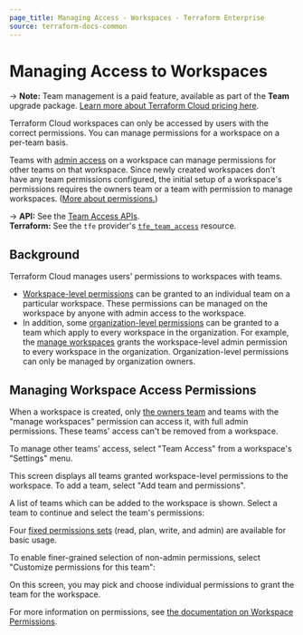 ```yaml
---
page_title: Managing Access - Workspaces - Terraform Enterprise
source: terraform-docs-common
---
```


# Managing Access to Workspaces

-> **Note:** Team management is a paid feature, available as part of the **Team** upgrade package. [Learn more about Terraform Cloud pricing here](https://www.hashicorp.com/products/terraform/pricing).

Terraform Cloud workspaces can only be accessed by users with the correct permissions. You can manage permissions for a workspace on a per-team basis.

Teams with [admin access](/enterprise/users-teams-organizations/permissions) on a workspace can manage permissions for other teams on that workspace. Since newly created workspaces don't have any team permissions configured, the initial setup of a workspace's permissions requires the owners team or a team with permission to manage workspaces. ([More about permissions.](/enterprise/users-teams-organizations/permissions))

[permissions-citation]: #intentionally-unused---keep-for-maintainers

-> **API:** See the [Team Access APIs](/enterprise/api-docs/team-access). <br/>
**Terraform:** See the `tfe` provider's [`tfe_team_access`](https://registry.terraform.io/providers/hashicorp/tfe/latest/docs/resources/team_access) resource.

## Background

Terraform Cloud manages users' permissions to workspaces with teams.

-   [Workspace-level permissions](/enterprise/users-teams-organizations/permissions#workspace-permissions) can be granted to an individual team on a particular workspace. These permissions can be managed on the workspace by anyone with admin access to the workspace.
-   In addition, some [organization-level permissions](/enterprise/users-teams-organizations/permissions#organization-permissions) can be granted to a team which apply to every workspace in the organization. For example, the
    [manage workspaces](/enterprise/users-teams-organizations/permissions#manage-workspaces) grants the workspace-level admin permission to every workspace in the organization. Organization-level permissions can only be managed by organization owners.

## Managing Workspace Access Permissions

When a workspace is created, only [the owners team](/enterprise/users-teams-organizations/teams#the-owners-team) and teams with the "manage workspaces" permission can access it, with full admin permissions. These teams' access can't be removed from a workspace.

To manage other teams' access, select "Team Access" from a workspace's "Settings" menu.

This screen displays all teams granted workspace-level permissions to the workspace. To add a team, select "Add team and
permissions".

A list of teams which can be added to the workspace is shown. Select a team to continue and select the team's
permissions:

Four [fixed permissions sets](/enterprise/users-teams-organizations/permissions#fixed-permission-sets) (read, plan, write, and admin) are available for basic usage.

To enable finer-grained selection of non-admin permissions, select "Customize permissions for this team":

On this screen, you may pick and choose individual permissions to grant the team for the workspace.

For more information on permissions, see [the documentation on Workspace
Permissions](/enterprise/users-teams-organizations/permissions#workspace-permissions).
